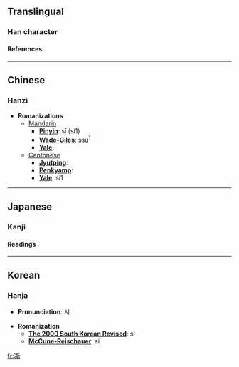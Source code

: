 ==Translingual==
===Han character===
{{Han char|rad=冫|as=12|sn=14|four=3212<sub>1</sub>|canj=戈一廿金中 (IMTCL)}}
====References====
{{Han ref|kx=0133.310|dkj=01706|dj=0298.150|hdz=10300.240|uh=51D8|ud=20952|bh=E140|bd=57664}}
----

==Chinese==
===Hanzi===


* '''Romanizations'''
** [[Mandarin]]
*** '''[[Pinyin]]''': sī (si1)
*** '''[[Wade-Giles]]''': ssu<sup>1</sup>
*** '''[[Yale]]''': 
**[[Cantonese]]
***'''[[Jyutping]]''':
***'''[[Penkyamp]]''': 
***'''[[Yale]]''': si1


----
==Japanese==
===Kanji===
{{ja-kanji|grade=|rs=冫12}}
====Readings====
{{ja-readings|on=[[し]] (shi), [[せい]] (sei), [[さい]] (sai)|kun=}}


----
==Korean==
===Hanja===

* '''Pronunciation''': 시

* '''Romanization'''
** '''[[The 2000 South Korean Revised Romanization|The 2000 South Korean Revised]]''': si
** '''[[McCune-Reischauer]]''': si


[[fr:凘]]